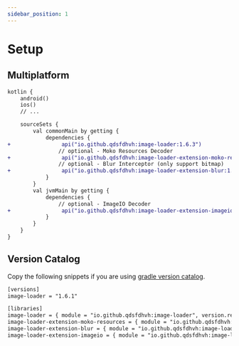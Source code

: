 ```yaml
---
sidebar_position: 1
---
```


# Setup

## Multiplatform

```diff title="build.gradle.kts"
kotlin {
    android()
    ios()
    // ...

    sourceSets {
        val commonMain by getting {
            dependencies {
+                api("io.github.qdsfdhvh:image-loader:1.6.3")
                // optional - Moko Resources Decoder
+                api("io.github.qdsfdhvh:image-loader-extension-moko-resources:1.6.3")
                // optional - Blur Interceptor (only support bitmap)
+                api("io.github.qdsfdhvh:image-loader-extension-blur:1.6.3")
            }
        }
        val jvmMain by getting {
            dependencies {
                // optional - ImageIO Decoder
+                api("io.github.qdsfdhvh:image-loader-extension-imageio:1.6.3")
            }
        }
    }
}
```

## Version Catalog

Copy the following snippets if you are using [gradle version catalog](https://docs.gradle.org/current/userguide/platforms.html).

```xml title="libs.versions.toml"
[versions]
image-loader = "1.6.1"

[libraries]
image-loader = { module = "io.github.qdsfdhvh:image-loader", version.ref = "image-loader" }
image-loader-extension-moko-resources = { module = "io.github.qdsfdhvh:image-loader-extension-moko-resources", version.ref = "image-loader" }
image-loader-extension-blur = { module = "io.github.qdsfdhvh:image-loader-extension-blur", version.ref = "image-loader" }
image-loader-extension-imageio = { module = "io.github.qdsfdhvh:image-loader-extension-imageio", version.ref = "image-loader" }

```
